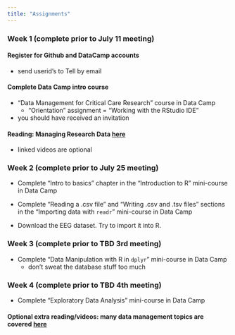 ```yaml
---
title: "Assignments"
---
```


### Week 1 (complete prior to July 11 meeting)

#### Register for Github and DataCamp accounts

- send userid's to Tell by email

#### Complete Data Camp intro course

- "Data Management for Critical Care Research" course in Data Camp
     - "Orientation" assignment = "Working with the RStudio IDE"
     
- you should have received an invitation

#### Reading: Managing Research Data [here](http://www.ucdenver.edu/research/CCTSI/programs-services/informatics/Documents/Managing-Research-Data.pdf)

- linked videos are optional



### Week 2 (complete prior to July 25 meeting)

- Complete "Intro to basics" chapter in the "Introduction to R" mini-course in Data Camp

- Complete "Reading a .csv file" and "Writing .csv and .tsv files" sections in the "Importing data with `readr`" mini-course in Data Camp

- Download the EEG dataset. Try to import it into R.





### Week 3 (complete prior to TBD 3rd meeting)

- Complete "Data Manipulation with R in `dplyr`" mini-course in Data Camp
     - don't sweat the database stuff too much






### Week 4 (complete prior to TBD 4th meeting)

- Complete "Exploratory Data Analysis" mini-course in Data Camp




#### Optional extra reading/videos: many data management topics are covered [here](http://www.ucdenver.edu/research/CCTSI/programs-services/informatics/Pages/Informatics-Seminar-Learning-Tools-Archive.aspx)

